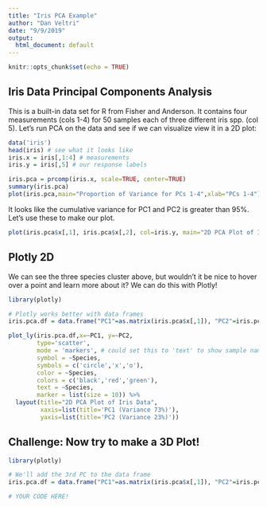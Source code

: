 ```yaml
---
title: "Iris PCA Example"
author: "Dan Veltri"
date: "9/9/2019"
output:
  html_document: default
---
```


```r
knitr::opts_chunk$set(echo = TRUE)
```

## Iris Data Principal Components Analysis

This is a built-in data set for R from Fisher and Anderson. It contains four measurements (cols 1-4) for 50 samples each of three different iris spp. (col 5). Let's run PCA on the data and see if we can visualize view it in a 2D plot:

```r
data('iris')
head(iris) # see what it looks like
iris.x = iris[,1:4] # measurements
iris.y = iris[,5] # our response labels

iris.pca = prcomp(iris.x, scale=TRUE, center=TRUE)
summary(iris.pca)
plot(iris.pca,main="Proportion of Variance for PCs 1-4",xlab="PCs 1-4")
```

It looks like the cumulative variance for PC1 and PC2 is greater than 95%. Let's use these to make our plot.
```r
plot(iris.pca$x[,1], iris.pca$x[,2], col=iris.y, main="2D PCA Plot of Iris Data",xlab="PC1 (Variance 73%)",ylab="PC2 (Variance 23%)")
```

## Plotly 2D

We can see the three species cluster above, but wouldn't it be nice to hover over a point and learn more about it? We can do this with Plotly!

```r
library(plotly)

# Plotly works better with data frames
iris.pca.df = data.frame("PC1"=as.matrix(iris.pca$x[,1]), "PC2"=iris.pca$x[,2], "Species"=iris.y)

plot_ly(iris.pca.df,x=~PC1, y=~PC2,
        type='scatter',
        mode = 'markers', # could set this to 'text' to show sample names etc.
        symbol = ~Species,
        symbols = c('circle','x','o'),
        color = ~Species,
        colors = c('black','red','green'),
        text = ~Species,
        marker = list(size = 10)) %>%
  layout(title="2D PCA Plot of Iris Data",
         xaxis=list(title='PC1 (Variance 73%)'),
         yaxis=list(title='PC2 (Variance 23%)'))
```

## Challenge: Now try to make a 3D Plot!
```r
library(plotly)

# We'll add the 3rd PC to the data frame
iris.pca.df = data.frame("PC1"=as.matrix(iris.pca$x[,1]), "PC2"=iris.pca$x[,2], "PC3"=iris.pca$x[,3], "Species"=iris.y)

# YOUR CODE HERE!

```


